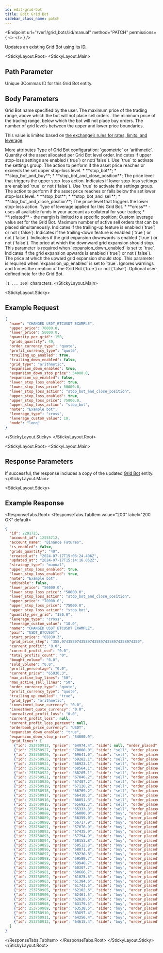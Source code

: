 ```yaml
---
id: edit-grid-bot
title: Edit Grid Bot
sidebar_class_name: patch
---
```


<Endpoint
  url="/ver1/grid_bots/:id/manual"
  method="PATCH"
  permissions={
    <>
      <Permission title="Permission" description="BOTS_WRITE" />
      <Permission title="Security" description="SIGNED" />
    </>
  }
/>

  Updates an existing Grid Bot using its ID.

<StickyLayout.Root>
   <StickyLayout.Main>

## Path Parameter 
<ApiParam name='id' type='integer' id="id" required>
   Unique 3Commas ID for this Grid Bot entity.
</ApiParam>

## Body Parameters 

<ApiParam name='name' type='integer' id="name" required>
  Grid Bot name specified by the user.
</ApiParam>

<ApiParam name='upper_price' type='number' id="upper_price" required>
   The maximum price of the trading range, above which the bot will not place sell orders.
</ApiParam>

<ApiParam name='lower_price' type='number' id="lower_price" required>
   The minimum price of the trading range, below which the bot will not place buy orders.
</ApiParam>

<ApiParam name='grids_quantity' type="number" id="grids_quantity" required>
  The number of grid levels between the upper and lower price boundaries.

  This value is limited based on [the exchange’s rules for rates, limits, and leverage](/market-data/3_currency_rates_and_limits_with_leverage_data.mdx).
</ApiParam> 


<CollapseAll>
<CollapseAllHeading> More attributes <CollapseAllButton /> </CollapseAllHeading>

<CollapsibleApiParam name="grid_type" type="string" id="grid_type">
  Type of Grid Bot configuration: `geometric` or `arithmetic`.
</CollapsibleApiParam>

<CollapsibleApiParam name="quantity_per_grid" type="number" id="quantity_per_grid" required>
   Quantity of the asset allocated per Grid Bot level order.
</CollapsibleApiParam>

<CollapsibleApiParam name="upper_stop_loss_enabled" type="boolean" id="upper_stop_loss_enabled">
  Indicates if upper stop-loss settings are enabled (`true`) or not(`false`). Use `true` to activate the settings group.
</CollapsibleApiParam>

<CollapsibleApiParam name="upper_stop_loss_action" type="string" id="upper_stop_loss_action">
  The action to perform if the asset price reaches or exceeds the set upper stop-loss level.
  <CollapsibleNestedParams openName="Hide allowed values" collapsedName="Show allowed values">
      * **stop_bot**;
      * **stop_bot_and_buy**;
      * **stop_bot_and_close_position**;
     </CollapsibleNestedParams>
</CollapsibleApiParam>

<CollapsibleApiParam name="upper_stop_loss_price" type="number" id="upper_stop_loss_price">
  The price level that triggers the upper stop-loss action.
</CollapsibleApiParam> 
   
<CollapsibleApiParam name="lower_stop_loss_enabled" type="boolean" id="lower_stop_loss_enabled">
   Indicates if lower stop-loss settings are enabled `true` or not (`false`). Use `true` to activate the settings group.
</CollapsibleApiParam>

<CollapsibleApiParam name="lower_stop_loss_action" type="string" id="lower_stop_loss_action">
   The action to perform if the asset price reaches or falls below the set lower stop-loss level.
   <CollapsibleNestedParams openName="Hide allowed values" collapsedName="Show allowed values">
      * **stop_bot**;
      * **stop_bot_and_sell**;
      * **stop_bot_and_close_position**;
     </CollapsibleNestedParams>
</CollapsibleApiParam>

<CollapsibleApiParam name="lower_stop_loss_price" type="number" id="lower_stop_loss_price">
   The price level that triggers the lower stop-loss action.
</CollapsibleApiParam>

<CollapsibleApiParam name="leverage_type" type="string" id="leverage_type">
Type of leverage applied for this Grid Bot.
    <CollapsibleNestedParams openName="Hide allowed values" collapsedName="Show allowed values">
      * **cross** - uses all available funds in your account as collateral for your trades;
      * **isolated** - the margin is limited to a specific position;
      </CollapsibleNestedParams>
</CollapsibleApiParam>

<CollapsibleApiParam name="leverage_custom_value" type="number" id="leverage_custom_value">
   Custom leverage value set for the Grid Bot.
</CollapsibleApiParam>

<CollapsibleApiParam name="max_active_sell_lines" type="integer" id="max_active_sell_lines">
   Maximum number of active sell orders that can be placed simultaneously.
</CollapsibleApiParam>

<CollapsibleApiParam name="trailing_up_enabled" type="boolean" id="trailing_up_enabled">
   Indicates if the trailing-up feature is enabled (`true`) or not (`false`).
</CollapsibleApiParam>

<CollapsibleApiParam name="trailing_down_enabled" type="boolean" id="trailing_down_enabled">
   Indicates if the trailing-down feature is enabled (`true`) or not (`false`).
</CollapsibleApiParam>

<CollapsibleApiParam name="expansion_down_enabled" type="boolean" id="expansion_down_enabled">
   Indicates if the grid expansion downwards is enabled (`true`) or not (`false`).
</CollapsibleApiParam>

<CollapsibleApiParam name="expansion_down_stop_price" type="number" id="expansion_down_stop_price" required>
   The price at which the downward grid expansion should stop.
   This parameter is required when `expansion_down_enabled` is set to `true`.
</CollapsibleApiParam>

<CollapsibleApiParam name="expansion_up_enabled" type="boolean" id="expansion_up_stop_price">
   Indicates if the grid expansion upwards is enabled (`true`) or not (`false`).
</CollapsibleApiParam>  

<CollapsibleApiParam name="expansion_up_stop_price" type="boolean" id="expansion_up_stop_price" required>
   The price at which the upward grid expansion should stop.
   This parameter is required when `expansion_up_enabled` is set to `true`.
</CollapsibleApiParam>

<CollapsibleApiParam name="ignore_warnings" type="boolean" id="ignore_warnings">
   Ignores warnings and forces the creation of the Grid Bot (`true`) or not (`false`).
</CollapsibleApiParam>

<CollapsibleApiParam name="note" type="string" id="note">
   Optional user-defined note for the Grid Bot.
   
   `[1 ... 300]` characters.
</CollapsibleApiParam>
</CollapseAll>
</StickyLayout.Main>


<StickyLayout.Sticky>

## Example Request

```json title="PATCH /ver1/grid_bots/2291725/manual"
{
  "name": "CHANGED USDT_BTCUSDT EXAMPLE",
  "upper_price": 70000.0,
  "lower_price": 56000.0,
  "quantity_per_grid": 150,
  "grids_quantity": 40,
  "order_currency_type": "quote",
  "profit_currency_type": "quote",
  "trailing_up_enabled": true,
  "trailing_down_enabled": false,
  "grid_type": "arithmetic",
  "expansion_down_enabled": true,
  "expansion_down_stop_price": 54000.0,
  "expansion_up_enabled": false,
  "lower_stop_loss_enabled": true,
  "lower_stop_loss_price": 50000.0,
  "lower_stop_loss_action": "stop_bot_and_close_position",
  "upper_stop_loss_enabled": true,
  "upper_stop_loss_price": 75000.0,
  "upper_stop_loss_action": "stop_bot",
  "note": "Example bot",
  "leverage_type": "cross",
  "leverage_custom_value": 10,
  "mode": "long"
}
```
</StickyLayout.Sticky>
</StickyLayout.Root>

<StickyLayout.Root>
<StickyLayout.Main>

## Response Parameters 

If successful, the response includes a copy of the updated [Grid Bot](/grid-bot/0_grid_bot_entity.mdx) entity.
</StickyLayout.Main>

<StickyLayout.Sticky>

## Example Response

<ResponseTabs.Root>
<ResponseTabs.TabItem value="200" label="200 OK" default>

```json
{
  "id": 2291725,
  "account_id": 12555712,
  "account_name": "Binance Futures",
  "is_enabled": false,
  "grids_quantity": "40",
  "created_at": "2024-07-17T15:03:24.406Z",
  "updated_at": "2024-07-17T15:14:16.852Z",
  "strategy_type": "manual",
  "upper_stop_loss_enabled": true,
  "lower_stop_loss_enabled": true,
  "note": "Example bot",
  "editable": false,
  "lower_price": "56000.0",
  "lower_stop_loss_price": "50000.0",
  "lower_stop_loss_action": "stop_bot_and_close_position",
  "upper_price": "70000.0",
  "upper_stop_loss_price": "75000.0",
  "upper_stop_loss_action": "stop_bot",
  "quantity_per_grid": "150.0",
  "leverage_type": "cross",
  "leverage_custom_value": "10.0",
  "name": "CHANGED USDT_BTCUSDT EXAMPLE",
  "pair": "USDT_BTCUSDT",
  "start_price": "65030.3",
  "grid_price_step": "358.974358974358974358974358974358974359",
  "current_profit": "0.0",
  "current_profit_usd": "0.0",
  "total_profits_count": "0",
  "bought_volume": "0.0",
  "sold_volume": "0.0",
  "profit_percentage": "0.0",
  "current_price": "65030.3",
  "max_active_buy_lines": "50",
  "max_active_sell_lines": "50",
  "order_currency_type": "quote",
  "profit_currency_type": "quote",
  "trailing_up_enabled": "true",
  "grid_type": "arithmetic",
  "investment_base_currency": "0.0",
  "investment_quote_currency": "0.0",
  "unrealized_profit_loss": "0.0",
  "current_profit_loss": null,
  "current_profit_loss_percent": null,
  "orderbook_price_currency": "USDT",
  "expansion_down_enabled": "true",
  "expansion_down_stop_price": "54000.0",
  "grid_lines": [
    {"id": 253750913, "price": "64974.4", "side": null, "order_placed": false},
    {"id": 253750927, "price": "70000.0", "side": "sell", "order_placed": false},
    {"id": 253750926, "price": "69641.0", "side": "sell", "order_placed": false},
    {"id": 253750925, "price": "69282.1", "side": "sell", "order_placed": false},
    {"id": 253750924, "price": "68923.1", "side": "sell", "order_placed": false},
    {"id": 253750923, "price": "68564.1", "side": "sell", "order_placed": false},
    {"id": 253750922, "price": "68205.1", "side": "sell", "order_placed": false},
    {"id": 253750921, "price": "67846.2", "side": "sell", "order_placed": false},
    {"id": 253750920, "price": "67487.2", "side": "sell", "order_placed": false},
    {"id": 253750919, "price": "67128.2", "side": "sell", "order_placed": false},
    {"id": 253750918, "price": "66769.2", "side": "sell", "order_placed": false},
    {"id": 253750917, "price": "66410.3", "side": "sell", "order_placed": false},
    {"id": 253750916, "price": "66051.3", "side": "sell", "order_placed": false},
    {"id": 253750915, "price": "65692.3", "side": "sell", "order_placed": false},
    {"id": 253750914, "price": "65333.3", "side": "sell", "order_placed": false},
    {"id": 253750888, "price": "56000.0", "side": "buy", "order_placed": false},
    {"id": 253750889, "price": "56359.0", "side": "buy", "order_placed": false},
    {"id": 253750890, "price": "56717.9", "side": "buy", "order_placed": false},
    {"id": 253750891, "price": "57076.9", "side": "buy", "order_placed": false},
    {"id": 253750892, "price": "57435.9", "side": "buy", "order_placed": false},
    {"id": 253750893, "price": "57794.9", "side": "buy", "order_placed": false},
    {"id": 253750894, "price": "58153.8", "side": "buy", "order_placed": false},
    {"id": 253750895, "price": "58512.8", "side": "buy", "order_placed": false},
    {"id": 253750896, "price": "58871.8", "side": "buy", "order_placed": false},
    {"id": 253750897, "price": "59230.8", "side": "buy", "order_placed": false},
    {"id": 253750898, "price": "59589.7", "side": "buy", "order_placed": false},
    {"id": 253750899, "price": "59948.7", "side": "buy", "order_placed": false},
    {"id": 253750900, "price": "60307.7", "side": "buy", "order_placed": false},
    {"id": 253750901, "price": "60666.7", "side": "buy", "order_placed": false},
    {"id": 253750902, "price": "61025.6", "side": "buy", "order_placed": false},
    {"id": 253750903, "price": "61384.6", "side": "buy", "order_placed": false},
    {"id": 253750904, "price": "61743.6", "side": "buy", "order_placed": false},
    {"id": 253750905, "price": "62102.6", "side": "buy", "order_placed": false},
    {"id": 253750906, "price": "62461.5", "side": "buy", "order_placed": false},
    {"id": 253750907, "price": "62820.5", "side": "buy", "order_placed": false},
    {"id": 253750908, "price": "63179.5", "side": "buy", "order_placed": false},
    {"id": 253750909, "price": "63538.5", "side": "buy", "order_placed": false},
    {"id": 253750910, "price": "63897.4", "side": "buy", "order_placed": false},
    {"id": 253750911, "price": "64256.4", "side": "buy", "order_placed": false},
    {"id": 253750912, "price": "64615.4", "side": "buy", "order_placed": false}
  ]
}
```
  </ResponseTabs.TabItem>
  </ResponseTabs.Root>
</StickyLayout.Sticky>
</StickyLayout.Root>